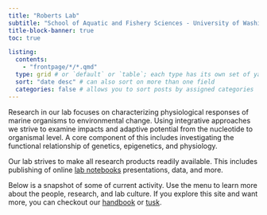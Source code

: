 ```yaml
---
title: "Roberts Lab"
subtitle: "School of Aquatic and Fishery Sciences - University of Washington"
title-block-banner: true
toc: true

listing: 
  contents:
    - "frontpage/*/*.qmd"
  type: grid # or `default` or `table`; each type has its own set of yaml options to include
  sort: "date desc" # can also sort on more than one field
  categories: false # allows you to sort posts by assigned categories 
---
```


Research in our lab focuses on characterizing physiological responses of marine organisms to environmental change. Using integrative approaches we strive to examine impacts and adaptive potential from the nucleotide to organismal level. A core component of this includes investigating the functional relationship of genetics, epigenetics, and physiology.

Our lab strives to make all research products readily available. This includes publishing of online [lab notebooks](https://faculty.washington.edu/sr320/publications.html#notebooks) presentations, data, and more.

Below is a snapshot of some of current activity. Use the menu to learn more about the people, research, and lab culture. If you explore this site and want more, you can checkout our [handbook](https://robertslab.github.io/resources/) or [tusk](https://robertslab.github.io/tusk/).
